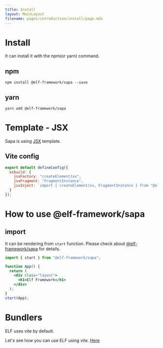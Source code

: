 ```yaml
---
title: Install
layout: MainLayout
filename: pages/introduction/install/page.mdx
---
```



# Install

It can install it with the npm(or yarn) command.

## npm 

```shell
npm install @elf-framework/sapa --save
```

## yarn 

```shell
yarn add @elf-framework/sapa 
```

# Template - JSX

Sapa is using [JSX](https://ko.reactjs.org/docs/introducing-jsx.html) template.


## Vite config 

```js {3-5} showLineNumbers 
export default defineConfig({
  esbuild: {
    jsxFactory: "createElementJsx",
    jsxFragment: "FragmentInstance",
    jsxInject: `import { createElementJsx, FragmentInstance } from "@elf-framework/sapa"`
  }
});
```

# How to use @elf-framework/sapa

## import

It can be rendering from `start` function. Please check about [@elf-framework/sapa](/pages/sapa) for details.


```jsx
import { start } from "@elf-framework/sapa";

function App() {
  return (
    <div class="layout">
      <h1>Elf Framework</h1>
    </div>
  );
}
start(App);
```

# Bundlers 

ELF uses vite by default.

Let's see how you can use ELF using vite. [Here](/pages/introduction/install/vite/)